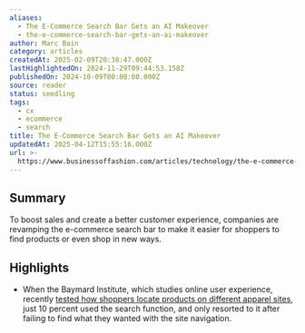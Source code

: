 ```yaml
---
aliases:
  - The E-Commerce Search Bar Gets an AI Makeover
  - the-e-commerce-search-bar-gets-an-ai-makeover
author: Marc Bain
category: articles
createdAt: 2025-02-09T20:38:47.000Z
lastHighlightedOn: 2024-11-29T09:44:53.158Z
publishedOn: 2024-10-09T00:00:00.000Z
source: reader
status: seedling
tags:
  - cx
  - ecommerce
  - search
title: The E-Commerce Search Bar Gets an AI Makeover
updatedAt: 2025-04-12T15:55:16.000Z
url: >-
  https://www.businessoffashion.com/articles/technology/the-e-commerce-search-bar-gets-an-ai-makeover/?utm_source=newsletter_technology&utm_medium=email&utm_campaign=Technology_091024&utm_content=intro
---
```

## Summary

To boost sales and create a better customer experience, companies are revamping the e-commerce search bar to make it easier for shoppers to find products or even shop in new ways.

## Highlights

- When the Baymard Institute, which studies online user experience, recently [tested how shoppers locate products on different apparel sites](https://baymard.com/blog/apparel-search), just 10 percent used the search function, and only resorted to it after failing to find what they wanted with the site navigation.
